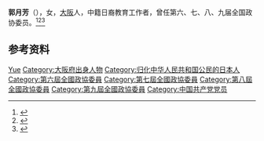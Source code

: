 '''郭月芳'''（{{bd|1934年|6月|}}），女，[[大阪市|大阪]]人，中籍日裔教育工作者，曾任第六、七、八、九届全国政协委员。<ref>{{Cite book|title=历届全国政协委员人名辞典|author=|publisher=中国国际广播出版社|year=1996|isbn=9787507813746|location=北京|pages=}}</ref><ref>{{Cite book|title=中华人民共和国职官志|author=何虎生, 李耀东, 向常福主编|publisher=中国社会出版社|year=2003|isbn=9787800883934|location=北京|pages=}}</ref><ref>{{Cite book|title=华夏妇女名人词典|author=周行健主编|publisher=华夏出版社|year=1988|isbn=|location=北京|pages=}}</ref>

== 参考资料 ==
{{reflist}}

{{Authority control}}
{{DEFAULTSORT:Guo郭}}
[[Category:郭姓|Yue]]
[[Category:大阪府出身人物|Category:大阪府出身人物]]
[[Category:归化中华人民共和国公民的日本人|Category:归化中华人民共和国公民的日本人]]
[[Category:第六屆全國政協委員|Category:第六屆全國政協委員]]
[[Category:第七屆全國政協委員|Category:第七屆全國政協委員]]
[[Category:第八屆全國政協委員|Category:第八屆全國政協委員]]
[[Category:第九屆全國政協委員|Category:第九屆全國政協委員]]
[[Category:中国共产党党员|Category:中国共产党党员]]

{{中国人物小作品}}